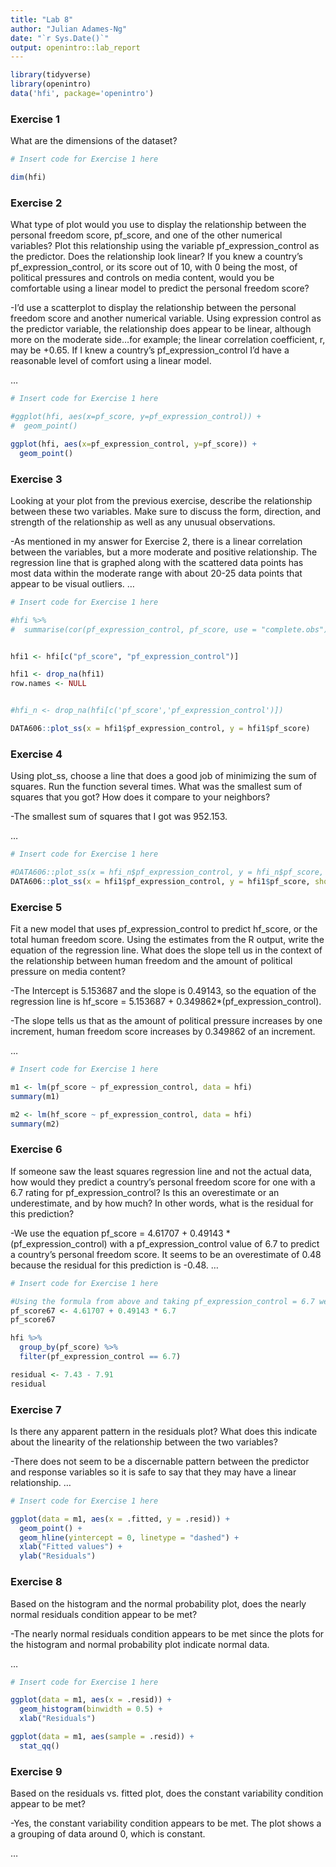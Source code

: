 ```yaml
---
title: "Lab 8"
author: "Julian Adames-Ng"
date: "`r Sys.Date()`"
output: openintro::lab_report
---
```


```r
library(tidyverse)
library(openintro)
data('hfi', package='openintro')
```

### Exercise 1

What are the dimensions of the dataset?



```r
# Insert code for Exercise 1 here

dim(hfi)
```

### Exercise 2

What type of plot would you use to display the relationship between the personal freedom score, pf_score, and one of the other numerical variables? Plot this relationship using the variable pf_expression_control as the predictor. Does the relationship look linear? If you knew a country’s pf_expression_control, or its score out of 10, with 0 being the most, of political pressures and controls on media content, would you be comfortable using a linear model to predict the personal freedom score?

-I'd use a scatterplot to display the relationship between the personal freedom score and another numerical variable.  Using expression control as the predictor variable, the relationship does appear to be linear, although more on the moderate side...for example; the linear correlation coefficient, r, may be +0.65.  If I knew a country's pf_expression_control I'd have a reasonable level of comfort using a linear model.

...
```r
# Insert code for Exercise 1 here

#ggplot(hfi, aes(x=pf_score, y=pf_expression_control)) +
#  geom_point()

ggplot(hfi, aes(x=pf_expression_control, y=pf_score)) +
  geom_point()

```

### Exercise 3

Looking at your plot from the previous exercise, describe the relationship between these two variables. Make sure to discuss the form, direction, and strength of the relationship as well as any unusual observations.

-As mentioned in my answer for Exercise 2, there is a linear correlation between the variables, but a more moderate and positive relationship.  The regression line that is graphed along with the scattered data points has most data within the moderate range with about 20-25 data points that appear to be visual outliers.
...
```r
# Insert code for Exercise 1 here

#hfi %>%
#  summarise(cor(pf_expression_control, pf_score, use = "complete.obs"))


hfi1 <- hfi[c("pf_score", "pf_expression_control")]

hfi1 <- drop_na(hfi1)
row.names <- NULL


#hfi_n <- drop_na(hfi[c('pf_score','pf_expression_control')])

DATA606::plot_ss(x = hfi1$pf_expression_control, y = hfi1$pf_score)

```

### Exercise 4

Using plot_ss, choose a line that does a good job of minimizing the sum of squares. Run the function several times. What was the smallest sum of squares that you got? How does it compare to your neighbors?

-The smallest sum of squares that I got was 952.153.

...

```r
# Insert code for Exercise 1 here

#DATA606::plot_ss(x = hfi_n$pf_expression_control, y = hfi_n$pf_score, showSquares = TRUE)
DATA606::plot_ss(x = hfi1$pf_expression_control, y = hfi1$pf_score, showSquares = TRUE)

```

### Exercise 5

Fit a new model that uses pf_expression_control to predict hf_score, or the total human freedom score. Using the estimates from the R output, write the equation of the regression line. What does the slope tell us in the context of the relationship between human freedom and the amount of political pressure on media content?

-The Intercept is 5.153687 and the slope is 0.49143, so the equation of the regression line is hf_score = 5.153687 + 0.349862*(pf_expression_control).

-The slope tells us that as the amount of political pressure increases by one increment, human freedom score increases by 0.349862 of an increment.

...

```r
# Insert code for Exercise 1 here

m1 <- lm(pf_score ~ pf_expression_control, data = hfi)
summary(m1)

m2 <- lm(hf_score ~ pf_expression_control, data = hfi)
summary(m2)

```

### Exercise 6

If someone saw the least squares regression line and not the actual data, how would they predict a country’s personal freedom score for one with a 6.7 rating for pf_expression_control? Is this an overestimate or an underestimate, and by how much? In other words, what is the residual for this prediction?

-We use the equation pf_score = 4.61707 + 0.49143 * (pf_expression_control) with a pf_expression_control value of 6.7 to predict a country's personal freedom score.  It seems to be an overestimate of 0.48 because the residual for this prediction is -0.48.
...

```r
# Insert code for Exercise 1 here

#Using the formula from above and taking pf_expression_control = 6.7 we have
pf_score67 <- 4.61707 + 0.49143 * 6.7
pf_score67

hfi %>%
  group_by(pf_score) %>%
  filter(pf_expression_control == 6.7)

residual <- 7.43 - 7.91
residual

```

### Exercise 7

Is there any apparent pattern in the residuals plot? What does this indicate about the linearity of the relationship between the two variables?

-There does not seem to be a discernable pattern between the predictor and response variables so it is safe to say that they may have a linear relationship.
...

```r
# Insert code for Exercise 1 here

ggplot(data = m1, aes(x = .fitted, y = .resid)) +
  geom_point() +
  geom_hline(yintercept = 0, linetype = "dashed") +
  xlab("Fitted values") +
  ylab("Residuals")


```

### Exercise 8

Based on the histogram and the normal probability plot, does the nearly normal residuals condition appear to be met?

-The nearly normal residuals condition appears to be met since the plots for the histogram and normal probability plot indicate normal data.

...

```r
# Insert code for Exercise 1 here

ggplot(data = m1, aes(x = .resid)) +
  geom_histogram(binwidth = 0.5) +
  xlab("Residuals")

ggplot(data = m1, aes(sample = .resid)) +
  stat_qq()

```

### Exercise 9

Based on the residuals vs. fitted plot, does the constant variability condition appear to be met?

-Yes, the constant variability condition appears to be met.  The plot shows a a grouping of data around 0, which is constant.

...





